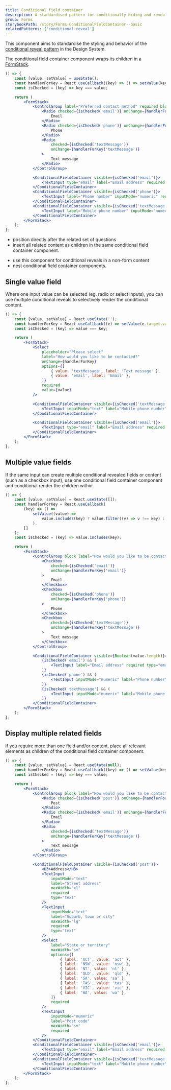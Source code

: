 ```yaml
---
title: Conditional field container
description: A standardised pattern for conditionally hiding and revealing the amount of content a user views in a form.
group: Forms
storybookPath: /story/Forms-ConditionalFieldContainer--basic
relatedPatterns: ['conditional-reveal']
---
```


This component aims to standardise the styling and behavior of the [conditional reveal pattern](/patterns/conditional-reveal) in the Design System.

The conditional field container component wraps its children in a [FormStack](/components/form-stack).

```jsx live
() => {
	const [value, setValue] = useState();
	const handlerForKey = React.useCallback((key) => () => setValue(key), []);
	const isChecked = (key) => key === value;

	return (
		<FormStack>
			<ControlGroup label="Preferred contact method" required block>
				<Radio checked={isChecked('email')} onChange={handlerForKey('email')}>
					Email
				</Radio>
				<Radio checked={isChecked('phone')} onChange={handlerForKey('phone')}>
					Phone
				</Radio>
				<Radio
					checked={isChecked('textMessage')}
					onChange={handlerForKey('textMessage')}
				>
					Text message
				</Radio>
			</ControlGroup>

			<ConditionalFieldContainer visible={isChecked('email')}>
				<TextInput type="email" label="Email address" required />
			</ConditionalFieldContainer>
			<ConditionalFieldContainer visible={isChecked('phone')}>
				<TextInput label="Phone number" inputMode="numeric" required />
			</ConditionalFieldContainer>
			<ConditionalFieldContainer visible={isChecked('textMessage')}>
				<TextInput label="Mobile phone number" inputMode="numeric" required />
			</ConditionalFieldContainer>
		</FormStack>
	);
};
```

<DoHeading />

- position directly after the related set of questions
- insert all related content as children in the same conditional field container component.

<DontHeading />

- use this component for conditional reveals in a non-form content
- nest conditional field container components.

## Single value field

Where one input value can be selected (eg. radio or select inputs), you can use multiple conditional reveals to selectively render the conditional content.

```jsx live
() => {
	const [value, setValue] = React.useState('');
	const handlerForKey = React.useCallback((e) => setValue(e.target.value), []);
	const isChecked = (key) => value === key;

	return (
		<FormStack>
			<Select
				placeholder="Please select"
				label="How would you like to be contacted?"
				onChange={handlerForKey}
				options={[
					{ value: 'textMessage', label: 'Text message' },
					{ value: 'email', label: 'Email' },
				]}
				required
				value={value}
			/>

			<ConditionalFieldContainer visible={isChecked('textMessage')}>
				<TextInput inputMode="text" label="Mobile phone number" required />
			</ConditionalFieldContainer>

			<ConditionalFieldContainer visible={isChecked('email')}>
				<TextInput type="email" label="Email address" required />
			</ConditionalFieldContainer>
		</FormStack>
	);
};
```

## Multiple value fields

If the same input can create multiple conditional revealed fields or content (such as a checkbox input), use one conditional field container component and conditional render the children within.

```jsx live
() => {
	const [value, setValue] = React.useState([]);
	const handlerForKey = React.useCallback(
		(key) => () =>
			setValue((value) =>
				value.includes(key) ? value.filter((v) => v !== key) : [...value, key]
			),
		[]
	);
	const isChecked = (key) => value.includes(key);

	return (
		<FormStack>
			<ControlGroup block label="How would you like to be contacted?" required>
				<Checkbox
					checked={isChecked('email')}
					onChange={handlerForKey('email')}
				>
					Email
				</Checkbox>
				<Checkbox
					checked={isChecked('phone')}
					onChange={handlerForKey('phone')}
				>
					Phone
				</Checkbox>
				<Checkbox
					checked={isChecked('textMessage')}
					onChange={handlerForKey('textMessage')}
				>
					Text message
				</Checkbox>
			</ControlGroup>

			<ConditionalFieldContainer visible={Boolean(value.length)}>
				{isChecked('email') && (
					<TextInput label="Email address" required type="email" />
				)}
				{isChecked('phone') && (
					<TextInput inputMode="numeric" label="Phone number" required />
				)}
				{isChecked('textMessage') && (
					<TextInput inputMode="numeric" label="Mobile phone number" required />
				)}
			</ConditionalFieldContainer>
		</FormStack>
	);
};
```

## Display multiple related fields

If you require more than one field and/or content, place all relevant elements as children of the conditional field container component.

```jsx live
() => {
	const [value, setValue] = React.useState(null);
	const handlerForKey = React.useCallback((key) => () => setValue(key), []);
	const isChecked = (key) => key === value;

	return (
		<FormStack>
			<ControlGroup block label="How would you like to be contacted?" required>
				<Radio checked={isChecked('post')} onChange={handlerForKey('post')}>
					Post
				</Radio>
				<Radio checked={isChecked('email')} onChange={handlerForKey('email')}>
					Email
				</Radio>
				<Radio
					checked={isChecked('textMessage')}
					onChange={handlerForKey('textMessage')}
				>
					Text message
				</Radio>
			</ControlGroup>

			<ConditionalFieldContainer visible={isChecked('post')}>
				<H3>Address</H3>
				<TextInput
					inputMode="text"
					label="Street address"
					maxWidth="xl"
					required
					type="text"
				/>
				<TextInput
					inputMode="text"
					label="Suburb, town or city"
					maxWidth="lg"
					required
					type="text"
				/>
				<Select
					label="State or territory"
					maxWidth="sm"
					options={[
						{ label: 'ACT', value: 'act' },
						{ label: 'NSW', value: 'nsw' },
						{ label: 'NT', value: 'nt' },
						{ label: 'QLD', value: 'qld' },
						{ label: 'SA', value: 'sa' },
						{ label: 'TAS', value: 'tas' },
						{ label: 'VIC', value: 'vic' },
						{ label: 'WA', value: 'wa' },
					]}
					required
				/>
				<TextInput
					inputMode="numeric"
					label="Post code"
					maxWidth="sm"
					required
				/>
			</ConditionalFieldContainer>
			<ConditionalFieldContainer visible={isChecked('email')}>
				<TextInput type="email" label="Email address" required />
			</ConditionalFieldContainer>
			<ConditionalFieldContainer visible={isChecked('textMessage')}>
				<TextInput inputMode="text" label="Mobile phone number" required />
			</ConditionalFieldContainer>
		</FormStack>
	);
};
```
